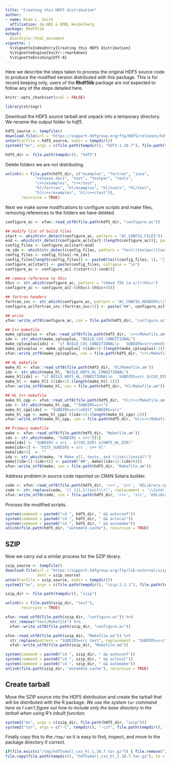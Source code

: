 ```yaml
---
title: "Creating this HDF5 distribution"
author:
- name: Mike L. Smith
  affiliation: de.NBI & EMBL Heidelberg
package: Rhdf5lib
output:
  BiocStyle::html_document
vignette: |
  %\VignetteIndexEntry{Creating this HDF5 distribution}
  %\VignetteEngine{knitr::rmarkdown}
  %\VignetteEncoding{UTF-8}
---
```


Here we describe the steps taken to process the original HDF5 source code to produce the modified version distributed with this package.  This is for record keeping only, users of the **Rhdf5lib** package are not expected to follow any of the steps detailed here.

```r
knitr::opts_chunk$set(eval = FALSE)
```

```r
library(stringr)
```

Download the HDF5 source tarball and unpack into a temporary directory.  We rename the output folder to *hdf5*.

```r
hdf5_source <- tempfile()
download.file(url = "https://support.hdfgroup.org/ftp/HDF5/releases/hdf5-1.10/hdf5-1.10.7/src/hdf5-1.10.7.tar.bz2", dest = hdf5_source)
untar(tarfile = hdf5_source, exdir = tempdir())
system2("mv", args = c(file.path(tempdir(), "hdf5-1.10.7"), file.path(tempdir(), "hdf5")))
```


```r
hdf5_dir <- file.path(tempdir(), "hdf5")
```

Delete folders we are not distributing.

```r
unlink(x = file.path(hdf5_dir, c("examples", "fortran", "java", 
             "release_docs", "test", "testpar", "tools", 
             "c++/examples", "c++/test", 
             "hl/fortran", "hl/examples", "hl/tools", "hl/test",
             "hl/c++/examples", "hl/c++/test")),
       recursive = TRUE)
```

Next we make some modifications to configure scripts and make files, removing references to the folders we have deleted.

```r
configure_ac <- xfun::read_utf8(file.path(hdf5_dir, "configure.ac"))

## modify list of build files
start <- which(str_detect(configure_ac, pattern = "AC_CONFIG_FILES"))
end <- which(str_detect(configure_ac[start:(length(configure_ac))], pattern = "\\)$"))[1] + start - 1
config_files <- configure_ac[start:end]
rm_idx <- which(str_detect(config_files, pattern = "test/|testpar/|tools/|examples/|fortran/|java/|h5c++/"))
config_files <- config_files[-rm_idx]
config_files[length(config_files)] <- paste0(tail(config_files, 1), "])")
configure_ac[start] <- paste(config_files, collapse = "\n")
configure_ac <- configure_ac[-((start+1):(end))]

## remove reference to h5cc
h5cc <- str_which(configure_ac, pattern = "chmod 755 [a-z/]*/h5cc")
configure_ac <- configure_ac[-((h5cc):(h5cc+4))]

## fortran headers
fortran_inc <- str_which(configure_ac, pattern = "AC_CONFIG_HEADERS\\(\\[fortran/src/H5config_f\\.inc")
configure_ac[fortran_inc:(fortran_inc+1)] <- paste("##", configure_ac[fortran_inc:(fortran_inc+1)])

## write 
xfun::write_utf8(configure_ac, con = file.path(hdf5_dir, "configure.ac"))

## C++ makefile
make_cplusplus <- xfun::read_utf8(file.path(hdf5_dir, 'c++/Makefile.am'))
idx <- str_which(make_cplusplus, "BUILD_CXX_CONDITIONAL")
make_cplusplus[idx] <- "if BUILD_CXX_CONDITIONAL\n   SUBDIRS=src\nendif\nDIST_SUBDIRS = src"
make_cplusplus <- make_cplusplus[-((idx+1):(length(make_cplusplus)-2))] 
xfun::write_utf8(make_cplusplus, con = file.path(hdf5_dir, "c++/Makefile.am"))

## HL makefile
make_hl <- xfun::read_utf8(file.path(hdf5_dir, 'hl/Makefile.am'))
idx <- str_which(make_hl, "BUILD_HDF5_HL_CONDITIONAL")
make_hl[idx] <- "if BUILD_HDF5_HL_CONDITIONAL\n   SUBDIRS=src $(CXX_DIR)\nendif\nDIST_SUBDIRS = src c++"
make_hl <- make_hl[-((idx+1):(length(make_hl)-2))] 
xfun::write_utf8(make_hl, con = file.path(hdf5_dir, "hl/Makefile.am"))

## HL C++ makefile
make_hl_cpp <- xfun::read_utf8(file.path(hdf5_dir, 'hl/c++/Makefile.am'))
idx <- str_which(make_hl_cpp, "^SUBDIRS=src")
make_hl_cpp[idx] <- "SUBDIRS=src\nDIST_SUBDIRS=src"
make_hl_cpp <- make_hl_cpp[-((idx+1):(length(make_hl_cpp)-2))] 
xfun::write_utf8(make_hl_cpp, con = file.path(hdf5_dir, "hl/c++/Makefile.am"))

## Primary makefile
make <- xfun::read_utf8(file.path(hdf5_dir, 'Makefile.am'))
idx <- str_which(make, "SUBDIRS = src")[1]
make[idx] <- "SUBDIRS = src . $(CXX_DIR) $(HDF5_HL_DIR)"
make[idx+1] <- "DIST_SUBDIRS = src . c++ hl"
make[idx+2]  <- ""
idx <- str_which(make, "# Make all, tests, and \\(un\\)install")
make[(idx+1):(idx+6)] <- paste0("##", make[(idx+1):(idx+6)])
xfun::write_utf8(make, con = file.path(hdf5_dir, "Makefile.am"))
```

Address problem in source code reported on CRAN Solaris builder.

```r
code <- xfun::read_utf8(file.path(hdf5_dir, 'c++', 'src', 'H5Library.cpp'))
code <- str_replace(code, '([ ]{1,})(exit\\()', replacement = '\\1std::\\2' )
xfun::write_utf8(code, con = file.path(hdf5_dir, 'c++', 'src', 'H5Library.cpp'))
```

Process the modified scripts.

```r
system(command = paste0("cd ", hdf5_dir, " && autoconf"))
system(command = paste0("cd ", hdf5_dir, " && aclocal"))
system(command = paste0("cd ", hdf5_dir, " && automake"))
unlink(file.path(hdf5_dir, "autom4te.cache"), recursive = TRUE)
```

## SZIP

Now we carry out a similar process for the SZIP library.

```r
szip_source <- tempfile()
download.file(url = "https://support.hdfgroup.org/ftp/lib-external/szip/2.1.1/src/szip-2.1.1.tar.gz",
              dest = szip_source)
untar(tarfile = szip_source, exdir = tempdir())
system2("mv", args = c(file.path(tempdir(), "szip-2.1.1"), file.path(tempdir(), "szip")))
```

```r
szip_dir <- file.path(tempdir(), "szip")
```

```r
unlink(x = file.path(szip_dir, "test"),
       recursive = TRUE)
```

```r
xfun::read_utf8(file.path(szip_dir, "configure.ac")) %>%
  str_remove("test/Makefile") %>%
  xfun::write_utf8(file.path(szip_dir, "configure.ac"))

xfun::read_utf8(file.path(szip_dir, "Makefile.am")) %>%
  str_replace(pattern = "SUBDIRS=src test", replacement = "SUBDIRS=src") %>%
  xfun::write_utf8(file.path(szip_dir, "Makefile.am"))
```

```r
system(command = paste0("cd ", szip_dir, " && autoconf"))
system(command = paste0("cd ", szip_dir, " && aclocal"))
system(command = paste0("cd ", szip_dir, " && automake"))
unlink(file.path(szip_dir, "autom4te.cache"), recursive = TRUE)
```

## Create tarball

Move the SZIP source into the HDF5 distribution and create the tarball that will be distributed with the R package.  *We use the system `tar` command here as I can't figure out how to include only the base directory in the tarball when using R's inbuilt function.*

```r
system2("mv", args = c(szip_dir, file.path(hdf5_dir, "szip")))
system2("tar", args = c("-C", tempdir(), "-czf", file.path(tempdir(), "hdf5small_cxx_hl_1.10.7.tar.gz"), "hdf5"))
```

Finally copy this to the `/tmp/` so it is easy to find, inspect, and move to the package directory if correct.

```r
if(file.exists("/tmp/hdf5small_cxx_hl_1.10.7.tar.gz")) { file.remove("/tmp/hdf5small_cxx_hl_1.10.7.tar.gz") }
file.copy(file.path(tempdir(), "hdf5small_cxx_hl_1.10.7.tar.gz"), to = "/tmp/")
```

